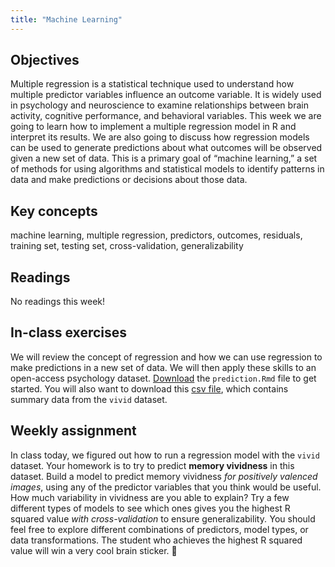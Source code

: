 ```yaml
---
title: "Machine Learning"
---
```


## Objectives

Multiple regression is a statistical technique used to understand how multiple predictor variables influence an outcome variable. It is widely used in psychology and neuroscience to examine relationships between brain activity, cognitive performance, and behavioral variables. This week we are going to learn how to implement a multiple regression model in R and interpret its results. We are also going to discuss how regression models can be used to generate predictions about what outcomes will be observed given a new set of data. This is a primary goal of "machine learning," a set of methods for using algorithms and statistical models to identify patterns in data and make predictions or decisions about those data.

::: {.callout-note icon="false"}
## Key concepts

machine learning, multiple regression, predictors, outcomes, residuals, training set, testing set, cross-validation, generalizability
:::

## Readings

No readings this week!

## In-class exercises

We will review the concept of regression and how we can use regression to make predictions in a new set of data. We will then apply these skills to an open-access psychology dataset. [Download](../files/prediction.Rmd) the `prediction.Rmd` file to get started. You will also want to download this [csv file](../files/vivid_df_avg.csv), which contains summary data from the `vivid` dataset.

## Weekly assignment

In class today, we figured out how to run a regression model with the `vivid` dataset. Your homework is to try to predict **memory vividness** in this dataset. Build a model to predict memory vividness *for positively valenced images*, using any of the predictor variables that you think would be useful. How much variability in vividness are you able to explain? Try a few different types of models to see which ones gives you the highest R squared value *with cross-validation* to ensure generalizability*.* You should feel free to explore different combinations of predictors, model types, or data transformations. The student who achieves the highest R squared value will win a very cool brain sticker. 🧠
